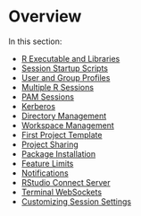 # Overview

In this section:

* [R Executable and Libraries](r_executable_and_libraries.qmd)
* [Session Startup Scripts](session_startup_scripts.qmd)
* [User and Group Profiles](user_and_group_profiles.qmd)
* [Multiple R Sessions](multiple_r_sessions.qmd)
* [PAM Sessions](pam_sessions.qmd)
* [Kerberos](kerberos.qmd)
* [Directory Management](directory_management.qmd)
* [Workspace Management](workspace_management.qmd)
* [First Project Template](first_project_template.qmd)
* [Project Sharing](project_sharing.qmd)
* [Package Installation](package_installation.qmd)
* [Feature Limits](feature_limits.qmd)
* [Notifications](notifications.qmd)
* [RStudio Connect Server](rstudio_connect_server.qmd)
* [Terminal WebSockets](terminal_websockets.qmd)
* [Customizing Session Settings](customizing_session_settings.qmd)